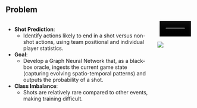 ## Problem

::: columns

::: column
- **Shot Prediction**: 
  - Identify actions likely to end in a shot versus non-shot actions, using team positional and individual player statistics.  
- **Goal**:
  - Develop a Graph Neural Network that, as a black-box oracle, ingests the current game state (capturing evolving spatio-temporal patterns) and outputs the probability of a shot.
- **Class Imbalance**:
  - Shots are relatively rare compared to other events, making training difficult. 

:::

::: column
<video src="resources/video.mp4" autoplay loop style="width:87%;display: block;margin: auto;">
  Your browser does not support the video tag.
</video>


![](resources/chain.gif){.lightbox}

:::

:::